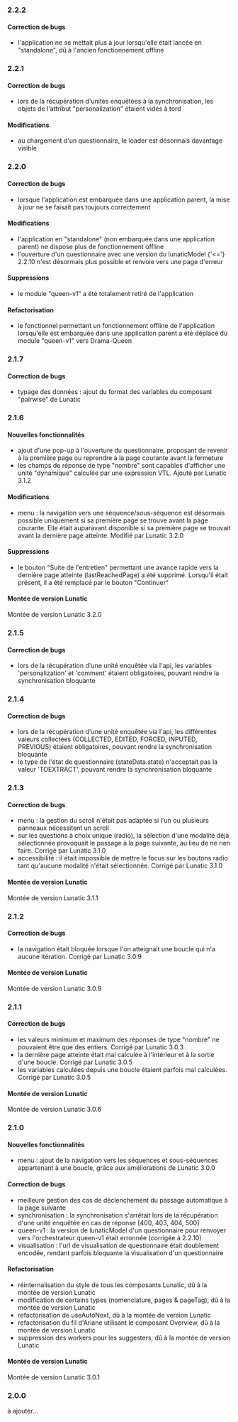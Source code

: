 
### 2.2.2

#### Correction de bugs

- l'application ne se mettait plus à jour lorsqu'elle était lancée en "standalone", dû à l'ancien fonctionnement offline

### 2.2.1

#### Correction de bugs

- lors de la récupération d'unités enquêtées à la synchronisation, les objets de l'attribut "personalization" étaient vidés à tord

#### Modifications

- au chargement d'un questionnaire, le loader est désormais davantage visible

### 2.2.0

#### Correction de bugs

- lorsque l'application est embarquée dans une application parent, la mise à jour ne se faisait pas toujours correctement

#### Modifications

- l'application en "standalone" (non embarquée dans une application parent) ne dispose plus de fonctionnement offline
- l'ouverture d'un questionnaire avec une version du lunaticModel {'<='} 2.2.10 n'est désormais plus possible et renvoie vers une page d'erreur

#### Suppressions

- le module "queen-v1" a été totalement retiré de l'application

#### Refactorisation

- le fonctionnel permettant un fonctionnement offline de l'application lorsqu'elle est embarquée dans une application parent a été déplacé du module "queen-v1" vers Drama-Queen

### 2.1.7

#### Correction de bugs

- typage des données : ajout du format des variables du composant "pairwise" de Lunatic

### 2.1.6

#### Nouvelles fonctionnalités

- ajout d'une pop-up à l'ouverture du questionnaire, proposant de revenir à la première page ou reprendre à la page courante avant la fermeture
- les champs de réponse de type "nombre" sont capables d'afficher une unité "dynamique" calculée par une expression VTL. Ajouté par Lunatic 3.1.2

#### Modifications

- menu : la navigation vers une séquence/sous-séquence est désormais possible uniquement si sa première page se trouve avant la page courante. Elle était auparavant disponible si sa première page se trouvait avant la dernière page atteinte. Modifié par Lunatic 3.2.0

#### Suppressions

- le bouton "Suite de l'entretien" permettant une avance rapide vers la dernière page atteinte (lastReachedPage) a été supprimé. Lorsqu'il était présent, il a été remplacé par le bouton "Continuer"

#### Montée de version Lunatic

Montée de version Lunatic 3.2.0

### 2.1.5

#### Correction de bugs

- lors de la récupération d'une unité enquêtée via l'api, les variables 'personalization' et 'comment' étaient obligatoires, pouvant rendre la synchronisation bloquante

### 2.1.4

#### Correction de bugs

- lors de la récupération d'une unité enquêtée via l'api, les différentes valeurs collectées (COLLECTED, EDITED, FORCED, INPUTED, PREVIOUS) étaient obligatoires, pouvant rendre la synchronisation bloquante
- le type de l'état de questionnaire (stateData.state) n'acceptait pas la valeur 'TOEXTRACT', pouvant rendre la synchronisation bloquante

### 2.1.3

#### Correction de bugs

- menu : la gestion du scroll n'était pas adaptée si l'un ou plusieurs panneaux nécessitent un scroll
- sur les questions à choix unique (radio), la sélection d'une modalité déjà sélectionnée provoquait le passage à la page suivante, au lieu de ne rien faire. Corrigé par Lunatic 3.1.0
- accessibilité : il était impossible de mettre le focus sur les boutons radio tant qu'aucune modalité n'était sélectionnée. Corrigé par Lunatic 3.1.0

#### Montée de version Lunatic

Montée de version Lunatic 3.1.1

### 2.1.2

#### Correction de bugs

- la navigation était bloquée lorsque l'on atteignait une boucle qui n'a aucune itération. Corrigé par Lunatic 3.0.9

#### Montée de version Lunatic

Montée de version Lunatic 3.0.9

### 2.1.1

#### Correction de bugs

- les valeurs minimum et maximum des réponses de type "nombre" ne pouvaient être que des entiers. Corrigé par Lunatic 3.0.3
- la dernière page atteinte était mal calculée à l'intérieur et à la sortie d'une boucle. Corrigé par Lunatic 3.0.5
- les variables calculées depuis une boucle étaient parfois mal calculées. Corrigé par Lunatic 3.0.5

#### Montée de version Lunatic

Montée de version Lunatic 3.0.6

### 2.1.0

#### Nouvelles fonctionnalités

- menu : ajout de la navigation vers les séquences et sous-séquences appartenant à une boucle, grâce aux améliorations de Lunatic 3.0.0

#### Correction de bugs

- meilleure gestion des cas de déclenchement du passage automatique à la page suivante
- synchronisation : la synchronisation s'arrêtait lors de la récupération d'une unité enquêtée en cas de réponse [400, 403, 404, 500]
- queen-v1 : la version de lunaticModel d'un questionnaire pour renvoyer vers l'orchestrateur queen-v1 était erronnée (corrigée à 2.2.10)
- visualisation : l'url de visualisation de questionnaire était doublement encodée, rendant parfois bloquante la visualisation d'un questionnaire

#### Refactorisation

- réinternalisation du style de tous les composants Lunatic, dû à la montée de version Lunatic
- modification de certains types (nomenclature, pages & pageTag), dû à la montée de version Lunatic
- refactorisation de useAutoNext, dû à la montée de version Lunatic
- refactorisation du fil d'Ariane utilisant le composant Overview, dû à la montée de version Lunatic
- suppression des workers pour les suggesters, dû à la montée de version Lunatic


#### Montée de version Lunatic

Montée de version Lunatic 3.0.1

### 2.0.0

à ajouter...
